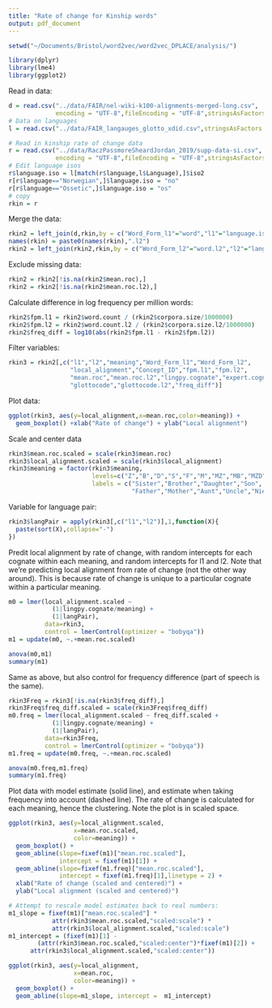 ```yaml
---
title: "Rate of change for Kinship words"
output: pdf_document
---
```


```r
setwd("~/Documents/Bristol/word2vec/word2vec_DPLACE/analysis/")
```


```r
library(dplyr)
library(lme4)
library(ggplot2)
```

Read in data:

```r
d = read.csv("../data/FAIR/nel-wiki-k100-alignments-merged-long.csv",
             encoding = "UTF-8",fileEncoding = "UTF-8",stringsAsFactors = F)
# Data on languages
l = read.csv("../data/FAIR_langauges_glotto_xdid.csv",stringsAsFactors = F)

# Read in kinship rate of change data
r = read.csv("../data/RaczPassmoreSheardJordan_2019/supp-data-si.csv",
             encoding = "UTF-8",fileEncoding = "UTF-8",stringsAsFactors = F)
# Edit language isos
r$language.iso = l[match(r$language,l$Language),]$iso2
r[r$language=="Norwegian",]$language.iso = "no"
r[r$language=="Ossetic",]$language.iso = "os"
# copy
rkin = r
```

Merge the data:

```r
rkin2 = left_join(d,rkin,by = c("Word_Form_l1"="word","l1"="language.iso"))
names(rkin) = paste0(names(rkin),".l2")
rkin2 = left_join(rkin2,rkin,by = c("Word_Form_l2"="word.l2","l2"="language.iso.l2"))
```

Exclude missing data:

```r
rkin2 = rkin2[!is.na(rkin2$mean.roc),]
rkin2 = rkin2[!is.na(rkin2$mean.roc.l2),]
```

Calculate difference in log frequency per million words:
```r
rkin2$fpm.l1 = rkin2$word.count / (rkin2$corpora.size/1000000)
rkin2$fpm.l2 = rkin2$word.count.l2 / (rkin2$corpora.size.l2/1000000)
rkin2$freq_diff = log10(abs(rkin2$fpm.l1 - rkin2$fpm.l2))
```

Filter variables:

```r
rkin3 = rkin2[,c("l1","l2","meaning","Word_Form_l1","Word_Form_l2",
                 "local_alignment","Concept_ID","fpm.l1","fpm.l2",
                 "mean.roc","mean.roc.l2","lingpy.cognate","expert.cognate",
                 "glottocode","glottocode.l2","freq_diff")]
```

Plot data:
```r
ggplot(rkin3, aes(y=local_alignment,x=mean.roc,color=meaning)) +
  geom_boxplot() +xlab("Rate of change") + ylab("Local alignment")
```

Scale and center data
```r
rkin3$mean.roc.scaled = scale(rkin3$mean.roc)
rkin3$local_alignment.scaled = scale(rkin3$local_alignment)
rkin3$meaning = factor(rkin3$meaning,
                       levels=c("Z","B","D","S","F","M","MZ","MB","MZD"),
                       labels = c("Sister","Brother","Daughter","Son",
                                  "Father","Mother","Aunt","Uncle","Niece"))
```

Variable for language pair:
```r
rkin3$langPair = apply(rkin3[,c("l1","l2")],1,function(X){
  paste(sort(X),collapse="-")
})
```

Predit local alignment by rate of change, with random intercepts for each cognate within each meaning, and random intercepts for l1 and l2.  Note that we're predicting local alignment from rate of change (not the other way around). This is because rate of change is unique to a particular cognate within a particular meaning.

```r
m0 = lmer(local_alignment.scaled ~ 
            (1|lingpy.cognate/meaning) +
            (1|langPair), 
          data=rkin3,
          control = lmerControl(optimizer = "bobyqa"))
m1 = update(m0, ~.+mean.roc.scaled)

anova(m0,m1)
summary(m1)
```


Same as above, but also control for frequency difference (part of speech is the same).

```r
rkin3Freq = rkin3[!is.na(rkin3$freq_diff),]
rkin3Freq$freq_diff.scaled = scale(rkin3Freq$freq_diff)
m0.freq = lmer(local_alignment.scaled ~ freq_diff.scaled +
            (1|lingpy.cognate/meaning) +
            (1|langPair), 
          data=rkin3Freq,
          control = lmerControl(optimizer = "bobyqa"))
m1.freq = update(m0.freq, ~.+mean.roc.scaled)

anova(m0.freq,m1.freq)
summary(m1.freq)
```


Plot data with model estimate (solid line), and estimate when taking frequency into account (dashed line). The rate of change is calculated for each meaning, hence the clustering. Note the plot is in scaled space.

```r
ggplot(rkin3, aes(y=local_alignment.scaled,
                  x=mean.roc.scaled,
                  color=meaning)) +
  geom_boxplot() +
  geom_abline(slope=fixef(m1)["mean.roc.scaled"],
              intercept = fixef(m1)[1]) +
  geom_abline(slope=fixef(m1.freq)["mean.roc.scaled"],
              intercept = fixef(m1.freq)[1],linetype = 2) +
  xlab("Rate of change (scaled and centered)") +
  ylab("Local alignment (scaled and centered)")
```

```r
# Attempt to rescale model estimates back to real numbers:
m1_slope = fixef(m1)["mean.roc.scaled"] * 
            attr(rkin3$mean.roc.scaled,"scaled:scale") *
            attr(rkin3$local_alignment.scaled,"scaled:scale")
m1_intercept = (fixef(m1)[1] -
        (attr(rkin3$mean.roc.scaled,"scaled:center")*fixef(m1)[2]) +
      attr(rkin3$local_alignment.scaled,"scaled:center")) 

ggplot(rkin3, aes(y=local_alignment,
                  x=mean.roc,
                  color=meaning)) +
  geom_boxplot() +
  geom_abline(slope=m1_slope, intercept =  m1_intercept) 

```

